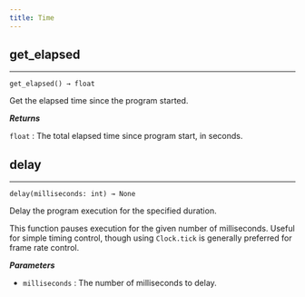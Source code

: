 ```yaml
---
title: Time
---
```


## get_elapsed
---

`get_elapsed() → float`

Get the elapsed time since the program started.

_**Returns**_

`float` : The total elapsed time since program start, in seconds.

## delay
---

`delay(milliseconds: int) → None`

Delay the program execution for the specified duration.

This function pauses execution for the given number of milliseconds.
Useful for simple timing control, though using `Clock.tick` is generally
preferred for frame rate control.

_**Parameters**_

- `milliseconds` : The number of milliseconds to delay.
